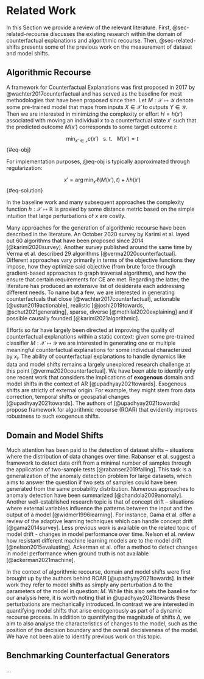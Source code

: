 # Related Work {#sec-related}

In this Section we provide a review of the relevant literature. First, @sec-related-recourse discusses the existing research within the domain of counterfactual explanations and algorithmic recourse. Then, @sec-related-shifts presents some of the previous work on the measurement of dataset and model shifts.

## Algorithmic Recourse {#sec-related-recourse}

A framework for Counterfactual Explanations was first proposed in 2017 by @wachter2017counterfactual and has served as the baseline for most methodologies that have been proposed since then. Let $M: \mathcal{X} \mapsto \mathcal{Y}$ denote some pre-trained model that maps from inputs $X \in \mathcal{X}$ to outputs $Y \in \mathcal{Y}$. Then we are interested in minimizing the complexity or effort $H=h(x\prime)$ associated with moving an individual $x$ to a counterfactual state $x\prime$ such that the predicted outcome $M(x\prime)$ corresponds to some target outcome $t$:

$$
\min_{x\prime \in \mathcal{x}} c(x\prime) \ \ \ \mbox{s. t.} \ \ \ M(x\prime) = t
$$ {#eq-obj}

For implementation purposes, @eq-obj is typically approximated through regularization:

$$
x\prime = \arg \min_{x\prime}  \ell(M(x\prime),t) + \lambda h(x\prime)
$$ {#eq-solution}

In the baseline work and many subsequent approaches the complexity function $h: \mathcal{X} \mapsto \mathbb{R}$ is proxied by some distance metric based on the simple intuition that large perturbations of $x$ are costly. 

Many approaches for the generation of algorithmic recourse have been described in the literature. An October 2020 survey by Karimi et al. layed out 60 algorithms that have been proposed since 2014 [@karimi2020survey]. Another survey published around the same time by Verma et al. described 29 algorithms [@verma2020counterfactual]. Different approaches vary primarily in terms of the objective functions they impose, how they optimize said objective (from brute force through gradient-based approaches to graph traversal algorithms), and how the ensure that certain requirements for CE are met. Regarding the latter, the literature has produced an extensive list of desiderata each addressing different needs. To name but a few, we are interested in generating counterfactuals that close [@wachter2017counterfactual], actionable [@ustun2019actionable], realistic [@joshi2019towards, @schut2021generating], sparse, diverse [@mothilal2020explaining] and if possible causally founded [@karimi2021algorithmic].

Efforts so far have largely been directed at improving the quality of counterfactual explanations within a static context: given some pre-trained classifier $M: \mathcal{X} \mapsto \mathcal{Y}$ we are interested in generating one or multiple meaningful counterfactual explanations for some individual characterized by $x_i$. The ability of counterfactual explanations to handle dynamics like data and model shifts remains a largely unexplored research challenge at this point [@verma2020counterfactual]. We have been able to identify only one recent work that considers the implications of **exogenous** domain and model shifts in the context of AR [@upadhyay2021towards]. Exogenous shifts are strictly of external origin. For example, they might stem from data correction, temporal shifts or geospatial changes [@upadhyay2021towards]. The authors of [@upadhyay2021towards] propose framework for algorithmic recourse (ROAR) that evidently improves robustness to such exogenous shifts.

## Domain and Model Shifts {#sec-related-shifts}

Much attention has been paid to the detection of dataset shifts – situations where the distribution of data changes over time. Rabanser et al. suggest a framework to detect data drift from a minimal number of samples through the application of two-sample tests [@rabanser2019failing]. This task is a generalization of the anomaly detection problem for large datasets, which aims to answer the question if two sets of samples could have been generated from the same probability distribution. Numerous approaches to anomaly detection have been summarized [@chandola2009anomaly]. Another well-established research topic is that of concept drift – situations where external variables influence the patterns between the input and the output of a model [@widmer1996learning]. For instance, Gama et al. offer a review of the adaptive learning techniques which can handle concept drift [@gama2014survey]. Less previous work is available on the related topic of model drift - changes in model performance over time. Nelson et al. review how resistant different machine learning models are to the model drift [@nelson2015evaluating]. Ackerman et al. offer a method to detect changes in model performance when ground truth is not available [@ackerman2021machine]. 

In the context of algorithmic recourse, domain and model shifts were first brought up by the authors behind ROAR [@upadhyay2021towards]. In their work they refer to model shifts as simply any perturbation $\Delta$ to the parameters of the model in question: $M$. While this also sets the baseline for our analysis here, it is worth noting that in @upadhyay2021towards these perturbations are mechanically introduced. In contrast we are interested in quantifying model shifts that arise endogenously as part of a dynamic recourse process. In addition to quantifying the magnitude of shifts $\Delta$, we aim to also analyse the characteristics of changes to the model, such as the position of the decision boundary and the overall decisiveness of the model. We have not been able to identify previous work on this topic.

## Benchmarking Counterfactual Generators {#sec-related-benchmark}

...


